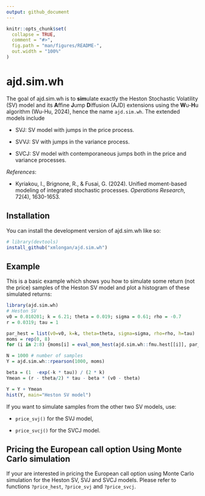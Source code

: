 ```yaml
---
output: github_document
---
```

<!-- build with `devtools::build_readme()` -->
<!-- README.md is generated from README.Rmd. Please edit that file -->

```r
knitr::opts_chunk$set(
  collapse = TRUE,
  comment = "#>",
  fig.path = "man/figures/README-",
  out.width = "100%"
)
```

# ajd.sim.wh

<!-- badges: start -->
<!-- badges: end -->

The goal of ajd.sim.wh is to **sim**ulate exactly the Heston 
Stochastic Volatility (SV) model and its **A**ffine **J**ump **D**iffusion (AJD) 
extensions using the **W**u-**H**u algorithm 
(Wu-Hu, 2024), hence the name `ajd.sim.wh`. 
The extended models include

- SVJ: SV model with jumps in the price process.

- SVVJ: SV with jumps in the variance process.

- SVCJ: SV model with contemporaneous jumps both in the price and variance
  processes.


*References*:

- Kyriakou, I., Brignone, R., & Fusai, G. (2024). Unified moment-based modeling
of integrated stochastic processes. *Operations Research*, 72(4), 1630-1653.

## Installation

You can install the development version of ajd.sim.wh like so:

``` r
# library(devtools)
install_github("xmlongan/ajd.sim.wh")
```

## Example

This is a basic example which shows you how to simulate some return 
(not the price) samples of the Heston SV model and plot a histogram of these
simulated returns:

```r
library(ajd.sim.wh)
# Heston SV
v0 = 0.010201; k = 6.21; theta = 0.019; sigma = 0.61; rho = -0.7
r = 0.0319; tau = 1

par_hest = list(v0=v0, k=k, theta=theta, sigma=sigma, rho=rho, h=tau)
moms = rep(0, 8)
for (i in 2:8) {moms[i] = eval_mom_hest(ajd.sim.wh::fmu.hest[[i]], par_hest)}

N = 1000 # number of samples
Y = ajd.sim.wh::rpearson(1000, moms)

beta = (1  -exp(-k * tau)) / (2 * k)
Ymean = (r - theta/2) * tau - beta * (v0 - theta)

Y = Y + Ymean
hist(Y, main="Heston SV model")
```

If you want to simulate samples from the other two SV models, use:

- `price_svj()` for the SVJ model,

- `price_svcj()` for the SVCJ model.

## Pricing the European call option Using Monte Carlo simulation

If your are interested in pricing the European call option using Monte Carlo
simulation for the Heston SV, SVJ and SVCJ models. Please refer to functions
`?price_hest`, `?price_svj` and `?price_svcj`.
